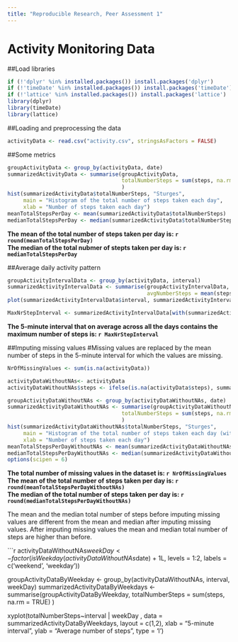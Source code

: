 ```yaml
---
title: "Reproducible Research, Peer Assessment 1"
---
```

Activity Monitoring Data    
========================  
  
  

##Load libraries
```r
if (!'dplyr' %in% installed.packages()) install.packages('dplyr')
if (!'timeDate' %in% installed.packages()) install.packages('timeDate')
if (!'lattice' %in% installed.packages()) install.packages('lattice')
library(dplyr)
library(timeDate)
library(lattice)
```
  
  
##Loading and preprocessing the data
```r
activityData <- read.csv("activity.csv", stringsAsFactors = FALSE)
```
  
  
##Some metrics
```r
groupActivityData <- group_by(activityData, date)
summarizedActivityData <- summarise(groupActivityData, 
                                    totalNumberSteps = sum(steps, na.rm = TRUE)
                                    )
hist(summarizedActivityData$totalNumberSteps, "Sturges", 
     main = "Histogram of the total number of steps taken each day",
     xlab = "Number of steps taken each day")
meanTotalStepsPerDay <- mean(summarizedActivityData$totalNumberSteps)
medianTotalStepsPerDay <- median(summarizedActivityData$totalNumberSteps)
```

**The mean of the total number of steps taken per day is: `r round(meanTotalStepsPerDay) `  **  
**The median of the total nubmer of stepts taken per day is: `r medianTotalStepsPerDay `  **

##Average daily activity pattern
```r
groupActivityIntervalData <- group_by(activityData, interval)
summarizedActivityIntervalData <- summarise(groupActivityIntervalData,
                                            avgNumberSteps = mean(steps, na.rm = TRUE))
plot(summarizedActivityIntervalData$interval, summarizedActivityIntervalData$avgNumberSteps, type = "l", xlab = "5-minute interval", ylab = "Average number of steps", main =  "Average number of steps per 5-minute interval")

MaxNrStepInterval <- summarizedActivityIntervalData[with(summarizedActivityIntervalData, avgNumberSteps == max(avgNumberSteps)),'interval']
```

**The 5-minute interval that on average across all the days contains the maximum number of steps is: `r MaxNrStepInterval ` **  

##Imputing missing values
#Missing values are replaced by the mean number of steps in the 5-minute interval for which the values are missing.  
```r
NrOfMissingValues <- sum(is.na(activityData))

activityDataWithoutNAs<- activityData
activityDataWithoutNAs$steps <- ifelse(is.na(activityData$steps), summarizedActivityIntervalData$avgNumberSteps[summarizedActivityIntervalData == activityData$interval ], activityData$steps )

groupActivityDataWithoutNAs <- group_by(activityDataWithoutNAs, date)
summarizedActivityDataWithoutNAs <- summarise(groupActivityDataWithoutNAs, 
                                    totalNumberSteps = sum(steps, na.rm = TRUE)
                                    )
hist(summarizedActivityDataWithoutNAs$totalNumberSteps, "Sturges", 
     main = "Histogram of the total number of steps taken each day (with imputed missing values)",
     xlab = "Number of steps taken each day")
meanTotalStepsPerDayWithoutNAs <- mean(summarizedActivityDataWithoutNAs$totalNumberSteps)
medianTotalStepsPerDayWithoutNAs <- median(summarizedActivityDataWithoutNAs$totalNumberSteps)
options(scipen = 6)

```

**The total number of missing values in the dataset is: `r NrOfMissingValues `**  
**The mean of the total number of steps taken per day is: `r round(meanTotalStepsPerDayWithoutNAs) `  **  
**The median of the total number of steps taken per day is: `r round(medianTotalStepsPerDayWithoutNAs) `  **  
  
The mean and the median total number of steps before imputing missing values are different from the mean and median after imputing missing values. After imputing missing values the mean and median total number of steps are higher than before. 

```r
activityDataWithoutNAs$weekDay <- factor(isWeekday(activityDataWithoutNAs$date) + 1L, levels = 1:2, labels = c('weekend', 'weekday'))

groupActivityDataByWeekday <- group_by(activityDataWithoutNAs, interval, weekDay)
summarizedActivityDataByWeekdays <- summarise(groupActivityDataByWeekday, 
                                    totalNumberSteps = sum(steps, na.rm = TRUE)
                                    )


xyplot(totalNumberSteps~interval | weekDay , data = summarizedActivityDataByWeekdays, layout = c(1,2), xlab = "5-minute interval", ylab = "Average number of steps", type = 'l')
